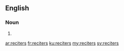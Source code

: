 ==English==

===Noun===
{{head|en|plural}}

# {{plural of|reciter|lang=en}}

[[ar:reciters]]
[[fr:reciters]]
[[ku:reciters]]
[[my:reciters]]
[[sv:reciters]]